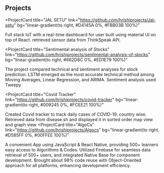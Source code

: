 ## Projects

<ProjectCard
  title="JAL SETU"
  link="https://github.com/hrishiprojects/Jal-setu"
  bg="linear-gradient(to right, #D4145A 0%, #FBB03B 100%)"
>
  Full stack IoT with a real-time dashboard for user built using material UI on
  top of React. retrieved sensor data from ThinkSpeak API.
</ProjectCard>

<ProjectCard
  title="Sentimental analysis of Stocks"
  link="https://github.com/hrishiprojects/sentimental-analysis-of-stocks"
  bg="linear-gradient(to right, #662D8C 0%, #ED1E79 100%)"
>
  The project compared technical and sentiment analyses for stock prediction.
  LSTM emerged as the most accurate technical method among Moving Averages,
  Linear Regression, and ARIMA. Sentiment analysis used Tweepy
</ProjectCard>

<ProjectCard
  title="Covid Tracker"
  link="https://github.com/hrishiprojects/covid-tracker"
  bg="linear-gradient(to right, #009245 0%, #FCEE21 100%)"
>
  Created Covid tracker to track daily cases of COVID-19, country wise.
  Retrieved data from disease.sh and displayed it in sorted order map view and
  graph view
</ProjectCard>
<ProjectCard
  title="AlgoCs"
  link="https://github.com/hrishiprojects/Algocs"
  bg="linear-gradient(to right, #D585FF 0%, #00FFEE 100%)"
>
  A convenient App using JavaScript & React Native, providing 500+ learners easy
  access to Algorithms & Codes. Utilized Firebase for seamless data retrieval of
  500+ users, and integrated Native Base for component development. Brought
  about 98% code reuse with Object-Oriented approach for all platforms,
  enhancing development efficiency.
</ProjectCard>

